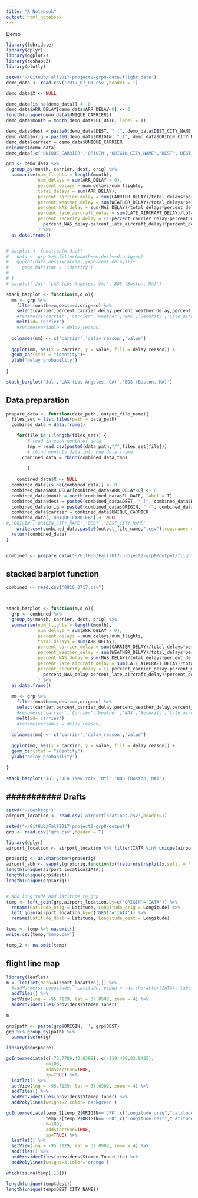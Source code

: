 ```yaml
---
title: "R Notebook"
output: html_notebook
---
```


############ Demo ###########
```r
library(lubridate)
library(dplyr)
library(ggplot2)
library(reshape2)
library(plotly)
```


```r
setwd("~/GitHub/Fall2017-project2-grp8/data/flight_data")
demo_data <- read.csv('2017_07_01.csv',header = T)
```

```r
demo_data$X <- NULL

demo_data[is.na(demo_data)] <- 0
demo_data$ARR_DELAY[demo_data$ARR_DELAY<0] <- 0
length(unique(demo_data$UNIQUE_CARRIER))
demo_data$month = month(demo_data$FL_DATE, label = T)

demo_data$dest = paste0(demo_data$DEST, " (", demo_data$DEST_CITY_NAME,")")
demo_data$orig = paste0(demo_data$ORIGIN, " (", demo_data$ORIGIN_CITY_NAME,")")
demo_data$carrier = demo_data$UNIQUE_CARRIER
colnames(demo_data)
demo_data[,c('UNIQUE_CARRIER','ORIGIN','ORIGIN_CITY_NAME','DEST','DEST_CITY_NAME')] <- NULL

grp <- demo_data %>% 
  group_by(month, carrier, dest, orig) %>%
  summarise(num_flights = length(month),
            num_delays = sum(ARR_DELAY > 0),
            percent_delays = num_delays/num_flights,
            total_delays = sum(ARR_DELAY),
            percent_carrier_delay = sum(CARRIER_DELAY)/total_delays*percent_delays,
            percent_weather_delay = sum(WEATHER_DELAY)/total_delays*percent_delays,
            percent_NAS_delay = sum(NAS_DELAY)/total_delays*percent_delays,
            percent_late_aircraft_delay = sum(LATE_AIRCRAFT_DELAY)/total_delays*percent_delays,
            percent_security_delay = (1-percent_carrier_delay-percent_weather_delay-
              percent_NAS_delay-percent_late_aircraft_delay)*percent_delays
            ) %>% 
  as.data.frame()


# barplot <- function(m,d,o){
#   data <- grp %>% filter(month==m,dest==d,orig==o)
#   ggplot(data,aes(x=carrier,y=percent_delays))+
#     geom_bar(stat = 'identity')
#   
# }
# barplot('Jul','LAX (Los Angeles, CA)','BOS (Boston, MA)')

stack_barplot <- function(m,d,o){
  mm <- grp %>% 
    filter(month==m,dest==d,orig==o) %>% 
    select(carrier,percent_carrier_delay,percent_weather_delay,percent_NAS_delay,percent_security_delay,percent_late_aircraft_delay) %>% 
    #rename(c('carrier','Carrier','Weather','NAS','Security','Late_aircraft')) %>% 
    melt(id='carrier')
    #rename(variable = delay_reason)
  
  colnames(mm) <- c('carrier','delay_reason','value')
  
  ggplot(mm, aes(x = carrier, y = value, fill = delay_reason)) + 
  geom_bar(stat = "identity")+
  ylab('delay probability')
  
}

stack_barplot('Jul','LAX (Los Angeles, CA)','BOS (Boston, MA)')


```



##  Data preparation ##########
```r


prepare_data <- function(data_path, output_file_name){
  files_set = list.files(path = data_path)
  combined_data = data.frame()

	for(file in 1:length(files_set)) {
		# read in each month of data
		tmp = read.csv(paste0(data_path,"/",files_set[file]))
		# rbind monthly data into one data frame
	  combined_data = rbind(combined_data,tmp)
		
		}
		
	combined_data$X <- NULL
  combined_data[is.na(combined_data)] <- 0
  combined_data$ARR_DELAY[combined_data$ARR_DELAY<0] <- 0
  combined_data$month = month(combined_data$FL_DATE, label = T)
  combined_data$dest = paste0(combined_data$DEST, " (", combined_data$DEST_CITY_NAME,")")
  combined_data$orig = paste0(combined_data$ORIGIN, " (", combined_data$ORIGIN_CITY_NAME,")")
  combined_data$carrier = combined_data$UNIQUE_CARRIER
  combined_data[,'UNIQUE_CARRIER'] <- NULL
#,'ORIGIN','ORIGIN_CITY_NAME','DEST','DEST_CITY_NAME'
	write.csv(combined_data,paste0(output_file_name,".csv"),row.names = F)
  return(combined_data)
}


combined <- prepare_data("~/GitHub/Fall2017-project2-grp8/output/flight_0816_0717","0816_0717")

```


## stacked barplot function #########
```r
combined <- read.csv("0816_0717.csv")



stack_barplot <- function(m,d,o){
  grp <- combined %>% 
  group_by(month, carrier, dest, orig) %>%
  summarise(num_flights = length(month),
            num_delays = sum(ARR_DELAY > 0),
            percent_delays = num_delays/num_flights,
            total_delays = sum(ARR_DELAY),
            percent_carrier_delay = sum(CARRIER_DELAY)/total_delays*percent_delays,
            percent_weather_delay = sum(WEATHER_DELAY)/total_delays*percent_delays,
            percent_NAS_delay = sum(NAS_DELAY)/total_delays*percent_delays,
            percent_late_aircraft_delay = sum(LATE_AIRCRAFT_DELAY)/total_delays*percent_delays,
            percent_security_delay = (1-percent_carrier_delay-percent_weather_delay-
              percent_NAS_delay-percent_late_aircraft_delay)*percent_delays
            ) %>% 
  as.data.frame()
  
  mm <- grp %>% 
    filter(month==m,dest==d,orig==o) %>% 
    select(carrier,percent_carrier_delay,percent_weather_delay,percent_NAS_delay,percent_security_delay,percent_late_aircraft_delay) %>% 
    #rename(c('carrier','Carrier','Weather','NAS','Security','Late_aircraft')) %>% 
    melt(id='carrier')
    #rename(variable = delay_reason)
  
  colnames(mm) <- c('carrier','delay_reason','value')
  
  ggplot(mm, aes(x = carrier, y = value, fill = delay_reason)) + 
  geom_bar(stat = "identity")+
  ylab('delay probability')
  
}

stack_barplot('Jul','JFK (New York, NY)','BOS (Boston, MA)')


```


## ########### Drafts #############


```r
setwd("~/Desktop")
airport_location <- read.csv('airportlocations.csv',header=T)

```

```r
setwd("~/GitHub/Fall2017-project2-grp8/output")
grp <- read.csv('grp.csv',header = T)
```

```r
library(dplyr)
airport_location <- airport_location %>% filter(IATA %in% unique(airport_abb))

grp$orig <- as.character(grp$orig)
airport_abb <- sapply(grp$orig,function(x){return(strsplit(x,split = ' \\(')[[1]][1])})
length(unique(airport_location$IATA))
length(unique(grp$dest))
length(unique(grp$orig))


# add longitude and latitude to grp
temp <- left_join(grp,airport_location,by=c('ORIGIN'='IATA')) %>% 
  rename(Latitude_orig = Latitude, Longitude_orig = Longitude) %>% 
  left_join(airport_location,by=c('DEST'='IATA')) %>% 
  rename(Latitude_dest = Latitude, Longitude_dest = Longitude)

temp <- temp %>% na.omit()
write.csv(temp,'temp.csv')

temp_2 <- na.omit(temp)

```


## flight line map
```r
library(leaflet)
m <- leaflet(data=airport_location[,]) %>% 
  #addMarkers(~Longitude, ~Latitude, popup = ~as.character(IATA), label = ~as.character(IATA)) %>% 
  addTiles() %>% 
  setView(lng = -95.7129, lat = 37.0902, zoom = 4) %>%  
  addProviderTiles(providers$Stamen.Toner)
  
m

grp$path <- paste(grp$ORIGIN,' ', grp$DEST)
grp %>% group_by(path) %>% 
  summarise(orig)

library(geosphere)

gcIntermediate(c(-73.7789,40.6398), c(-118.408,33.9425),
               n=100, 
               addStartEnd=TRUE,
               sp=TRUE) %>% 
  leaflet() %>% 
  setView(lng = -95.7129, lat = 37.0902, zoom = 4) %>%
  addTiles() %>% 
  addProviderTiles(providers$Stamen.Toner) %>% 
  addPolylines(weight=2,color='darkgreen')

gcIntermediate(temp_2[temp_2$ORIGIN=='JFK',c("Longitude_orig","Latitude_orig")],
               temp_2[temp_2$ORIGIN=='JFK',c("Longitude_dest","Latitude_dest")],
               n=100, 
               addStartEnd=TRUE,
               sp=TRUE) %>% 
  leaflet() %>% 
  setView(lng = -95.7129, lat = 37.0902, zoom = 4) %>%
  addTiles() %>% 
  addProviderTiles(providers$Stamen.TonerLite) %>% 
  addPolylines(weight=2,color='orange')

which(is.na(temp[,18]))

length(unique(temp$dest))
length(unique(temp$DEST_CITY_NAME))
```

